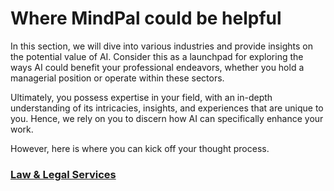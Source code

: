 # Where MindPal could be helpful

In this section, we will dive into various industries and provide insights on the potential value of AI. Consider this as a launchpad for exploring the ways AI could benefit your professional endeavors, whether you hold a managerial position or operate within these sectors.

Ultimately, you possess expertise in your field, with an in-depth understanding of its intricacies, insights, and experiences that are unique to you. Hence, we rely on you to discern how AI can specifically enhance your work.

However, here is where you can kick off your thought process.


<Steps>

### [Law & Legal Services](/use-cases/law-and-legal-services)

</Steps>


<PageFooter />
